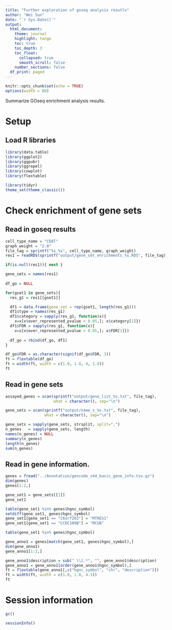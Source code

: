 ```yaml
---
title: "Further exploration of goseq analysis resutls"
author: "Wei Sun"
date: "`r Sys.Date()`"
output: 
  html_document:
    theme: journal
    highlight: tango
    toc: true
    toc_depth: 3
    toc_float:
      collapsed: true
      smooth_scroll: false
    number_sections: false
  df_print: paged
---
```


```r
knitr::opts_chunk$set(echo = TRUE)
options(width = 80)
```

Summarize GOseq enrichment analysis results. 

# Setup

## Load R libraries
```r
library(data.table)
library(ggplot2)
library(ggpubr)
library(ggrepel)
library(cowplot)
library(flextable)

library(tidyr)
theme_set(theme_classic())
```

# Check enrichment of gene sets

## Read in goseq results

```r
cell_type_name = "CD8T"
graph_weight = "2.0"
file_tag = sprintf("%s_%s", cell_type_name, graph_weight)
res1 = readRDS(sprintf("output/gene_set_enrichments_%s.RDS", file_tag))

if(is.null(res1)){ next }

gene_sets = names(res1)
      
df_go = NULL

for(gset1 in gene_sets){
  res_g1 = res1[[gset1]]

  df1 = data.frame(gene_set = rep(gset1, length(res_g1)))
  df1$type = names(res_g1)
  df1$category = sapply(res_g1, function(x){
    x=x[x$over_represented_pvalue < 0.05,]; x$category[1]})
  df1$FDR = sapply(res_g1, function(x){
    x=x[x$over_represented_pvalue < 0.05,]; x$FDR[1]})
  
  df_go = rbind(df_go, df1)
}

df_go$FDR = as.character(signif(df_go$FDR, 3))
ft = flextable(df_go)
ft = width(ft, width = c(1.0, 1.0, 4, 1.0))
ft
```

## Read in gene sets

```r
assayed_genes = scan(sprintf("output/gene_list_%s.txt", file_tag), 
                     what = character(), sep="\n")

gene_sets = scan(sprintf("output/name_s_%s.txt", file_tag), 
                 what = character(), sep="\n")

gene_sets = sapply(gene_sets, strsplit, split=",")
n_genes   = sapply(gene_sets, length)
names(n_genes) = NULL
summary(n_genes)
length(n_genes)
sum(n_genes)
```

## Read in gene information. 
```r
genes = fread("../Annotation/gencode_v44_basic_gene_info.tsv.gz")
dim(genes)
genes[1:2,]

gene_set1 = gene_sets[[1]]
gene_set1

table(gene_set1 %in% genes$hgnc_symbol)
setdiff(gene_set1, genes$hgnc_symbol)
gene_set1[gene_set1 == "C6orf203"] = "MTRES1"
gene_set1[gene_set1 == "CCDC109B"] = "MCUB"

table(gene_set1 %in% genes$hgnc_symbol)

gene_anno1 = genes[match(gene_set1, genes$hgnc_symbol),]
dim(gene_anno1)
gene_anno1[1:2,]

gene_anno1$description = sub(" \\[.*", "", gene_anno1$description)
gene_anno1 = gene_anno1[order(gene_anno1$hgnc_symbol),]
ft = flextable(gene_anno1[,c("hgnc_symbol", "chr", "description")])
ft = width(ft, width = c(1.0, 1.0, 4.5))
ft
```

# Session information
```r
gc()

sessionInfo()
```

